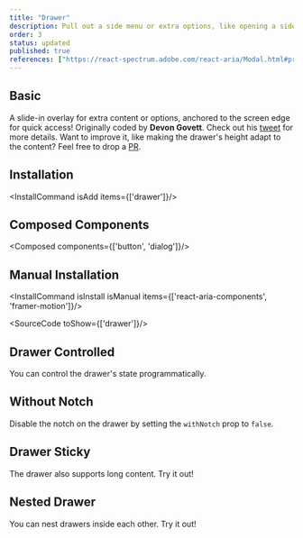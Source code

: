 ```yaml
---
title: "Drawer"
description: Pull out a side menu or extra options, like opening a side drawer, handy for accessing additional functionalities.
order: 3
status: updated
published: true
references: ["https://react-spectrum.adobe.com/react-aria/Modal.html#props", "https://www.framer.com/motion/animate-presence"]
---
```



## Basic
A slide-in overlay for extra content or options, anchored to the screen edge for quick access! Originally coded by **Devon Govett**. Check out his [tweet](https://x.com/devongovett/status/1674470185783402496) for more details. Want to improve it, like making the drawer's height adapt to the content? Feel free to drop a [PR](https://github.com/irsyadadl/justd).
<How toUse="overlays/drawer-basic-demo" />

## Installation
<InstallCommand isAdd items={['drawer']}/>

## Composed Components
<Composed components={['button', 'dialog']}/>

## Manual Installation
<InstallCommand isInstall isManual items={['react-aria-components', 'framer-motion']}/>

<SourceCode toShow={['drawer']}/>

## Drawer Controlled
You can control the drawer's state programmatically.
<How toUse="overlays/drawer-controlled-demo" />

## Without Notch
Disable the notch on the drawer by setting the `withNotch` prop to `false`.
<How toUse="overlays/drawer-without-notch-demo" />

## Drawer Sticky
The drawer also supports long content. Try it out!
<How toUse="overlays/drawer-sticky-demo" />

## Nested Drawer
You can nest drawers inside each other. Try it out!
<How toUse="overlays/drawer-nested-demo" />
